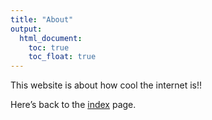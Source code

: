 ```yaml
---
title: "About"
output: 
  html_document:
    toc: true
    toc_float: true
---
```


This website is about how cool the internet is!! 

Here's back to the [index](index.html) page. 